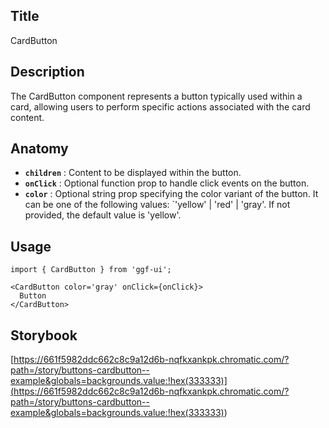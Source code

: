 ## Title

CardButton

## Description

The CardButton component represents a button typically used within a card, allowing users to perform specific actions associated with the card content.

## Anatomy

- **`children`** : Content to be displayed within the button.
- **`onClick`** : Optional function prop to handle click events on the button.
- **`color`** : Optional string prop specifying the color variant of the button. It can be one of the following values: `'yellow' | 'red' | 'gray'. If not provided, the default value is 'yellow'.

## Usage

```tsx
import { CardButton } from 'ggf-ui';
```

```tsx
<CardButton color='gray' onClick={onClick}>
  Button
</CardButton>
```

## Storybook

[https://661f5982ddc662c8c9a12d6b-nqfkxankpk.chromatic.com/?path=/story/buttons-cardbutton--example&globals=backgrounds.value:!hex(333333)](<https://661f5982ddc662c8c9a12d6b-nqfkxankpk.chromatic.com/?path=/story/buttons-cardbutton--example&globals=backgrounds.value:!hex(333333)>)
